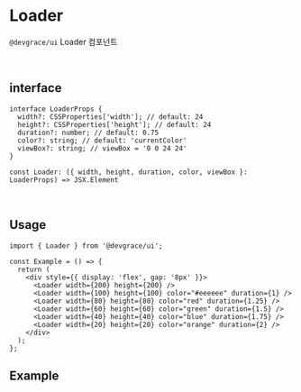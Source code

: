 
# Loader

`@devgrace/ui` Loader 컴포넌트

<br />

## interface
```tsx
interface LoaderProps {
  width?: CSSProperties['width']; // default: 24
  height?: CSSProperties['height']; // default: 24
  duration?: number; // default: 0.75
  color?: string; // default: 'currentColor'
  viewBox?: string; // viewBox = '0 0 24 24'
}

const Loader: ({ width, height, duration, color, viewBox }: LoaderProps) => JSX.Element
```

<br />

## Usage
```tsx
import { Loader } from '@devgrace/ui';

const Example = () => {
  return (
    <div style={{ display: 'flex', gap: '8px' }}>
      <Loader width={200} height={200} />
      <Loader width={100} height={100} color="#eeeeee" duration={1} />
      <Loader width={80} height={80} color="red" duration={1.25} />
      <Loader width={60} height={60} color="green" duration={1.5} />
      <Loader width={40} height={40} color="blue" duration={1.75} />
      <Loader width={20} height={20} color="orange" duration={2} />
    </div>
  );
};
```

## Example

<div style={{ display: 'flex', gap: '8px' }}>
  <Loader width={200} height={200} />
  <Loader width={100} height={100} color="#eeeeee" duration={1} />
  <Loader width={80} height={80} color="red" duration={1.25} />
  <Loader width={60} height={60} color="green" duration={1.5} />
  <Loader width={40} height={40} color="blue" duration={1.75} />
  <Loader width={20} height={20} color="orange" duration={2} />
</div>